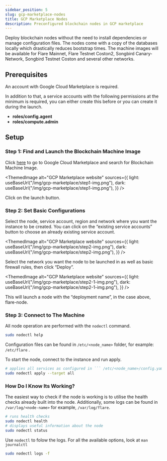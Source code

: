 ```yaml
---
sidebar_position: 5
slug: gcp-marketplace-nodes
title: GCP Marketplace Nodes
description: Preconfigured blockchain nodes in GCP marketplace
---
```



Deploy blockchain nodes without the need to install dependencies or manage configuration files. The nodes come with a copy of the databases locally which drastically reduces bootstrap times. The machine images will be available for Flare Mainnet, Flare Testnet Coston2, Songbird Canary-Network, Songbird Testnet Coston and several other networks.

## Prerequisites

An account with Google Cloud Marketplace is required.

In addition to that, a service accounts with the following permissions at the minimum is required, you can either create this before or you can create it during the launch.

- **roles/config.agent**
- **roles/compute.admin**

## Setup

### Step 1: Find and Launch the Blockchain Machine Image

Click [here](https://console.cloud.google.com/marketplace) to go to Google Cloud Marketplace and search for Blockchain Machine Image.

<ThemedImage
  alt="GCP Marketplace website"
  sources={{
    light: useBaseUrl("/img/gcp-marketplace/step1-img.png"),
    dark: useBaseUrl("/img/gcp-marketplace/step1-img.png"),
  }}
/>

Click on the launch button.

### Step 2: Set Basic Configurations

Select the node, service account, region and network where you want the instance to be created. You can click on the “existing service accounts” button to choose an already existing service account.

<ThemedImage
  alt="GCP Marketplace website"
  sources={{
    light: useBaseUrl("/img/gcp-marketplace/step2-img.png"),
    dark: useBaseUrl("/img/gcp-marketplace/step2-img.png"),
  }}
/>

Select the network you want the node to be launched in as well as basic firewall rules, then click “Deploy”.

<ThemedImage
  alt="GCP Marketplace website"
  sources={{
    light: useBaseUrl("/img/gcp-marketplace/step2-1-img.png"),
    dark: useBaseUrl("/img/gcp-marketplace/step2-1-img.png"),
  }}
/>

This will launch a node with the “deployment name”, in the case above, flare-node.

### Step 3: Connect to The Machine

All node operation are performed with the `nodectl` command.

```bash
sudo nodectl help
```

Configuration files can be found in `/etc/<node_name>` folder, for example: `/etc/flare` .

To start the node, connect to the instance and run apply.

````bash
# applies all services as configured in ``` /etc/<node_name>/config.yaml ```
sudo nodectl apply --target all
````

### How Do I Know Its Working?

The easiest way to check if the node is working is to utilise the health checks already built into the node. Additionally, some logs can be found in `/var/log/<node-name>` for example, `/var/log/flare`.

```bash
# runs health checks
sudo nodectl health
# displays useful information about the node
sudo nodectl status
```

Use `nodectl` to folow the logs. For all the available options, look at `man journalctl`

```bash
sudo nodectl logs -f
```
